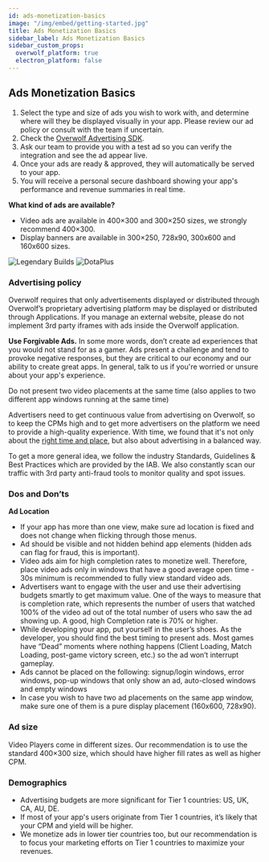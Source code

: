 ```yaml
---
id: ads-monetization-basics
image: "/img/embed/getting-started.jpg"
title: Ads Monetization Basics
sidebar_label: Ads Monetization Basics
sidebar_custom_props:
  overwolf_platform: true
  electron_platform: false
---
```


## Ads Monetization Basics

1. Select the type and size of ads you wish to work with, and determine where will they be displayed visually in your app. Please review our ad policy or consult with the team if uncertain.
2. Check the [Overwolf Advertising SDK](ads-sdk-overview).
3. Ask our team to provide you with a test ad so you can verify the integration and see the ad appear live.
4. Once your ads are ready & approved, they will automatically be served to your app.
5. You will receive a personal secure dashboard showing your app's performance and revenue summaries in real time.

**What kind of ads are available?**

* Video ads are available in 400×300 and 300×250 sizes, we strongly recommend 400×300.
* Display banners are available in 300×250, 728x90, 300x600 and 160x600 sizes.


<ImageSlider>
  <img src={require('/assets/lb-400x300.png').default} alt="Legendary Builds"/>
  <img src={require('/assets/dota-2-400x300.png').default} alt="DotaPlus"/>
</ImageSlider>

### Advertising policy

Overwolf requires that only advertisements displayed or distributed through Overwolf’s proprietary advertising platform may be displayed or distributed through Applications.
If you manage an external website, please do not implement 3rd party iframes with ads inside the Overwolf application.

**Use Forgivable Ads.** In some more words, don’t create ad experiences that you would not stand for as a gamer. Ads present a challenge and tend to provoke negative responses, but they are critical to our economy and our ability to create great apps. In general, talk to us if you're worried or unsure about your app's experience. 

Do not present two video placements at the same time (also applies to two different app windows running at the same time)

Advertisers need to get continuous value from advertising on Overwolf, so to keep the CPMs high and to get more advertisers on the platform we need to provide a high-quality experience. With time, we found that it's not only about the [right time and place](https://medium.com/overwolf/a-new-way-for-brands-to-engage-with-gamers-ca4cfafc5d41), but also about advertising in a balanced way.

To get a more general idea, we follow the industry Standards, Guidelines & Best Practices which are provided by the IAB. We also constantly scan our traffic with 3rd party anti-fraud tools to monitor quality and spot issues.

### Dos and Don’ts
**Ad Location**

* If your app has more than one view, make sure ad location is fixed and does not change when flicking through those menus.
* Ad should be visible and not hidden behind app elements (hidden ads can flag for fraud, this is important).
* Video ads aim for high completion rates to monetize well. Therefore, place video ads only in windows that have a good average open time - 30s minimum is recommended to fully view standard video ads. 
* Advertisers want to engage with the user and use their advertising budgets smartly to get maximum value. One of the ways to measure that is completion rate, which represents the number of users that watched 100% of the video ad out of the total number of users who saw the ad showing up. A good, high Completion rate is 70% or higher.
* While developing your app, put yourself in the user’s shoes. As the developer, you should find the best timing to present ads. Most games have “Dead” moments where nothing happens (Client Loading, Match Loading, post-game victory screen, etc.) so the ad won’t interrupt gameplay.
* Ads cannot be placed on the following: signup/login windows, error windows, pop-up windows that only show an ad, auto-closed windows and empty windows
* In case you wish to have two ad placements on the same app window, make sure one of them is a pure display placement (160x600, 728x90).

### Ad size

Video Players come in different sizes. Our recommendation is to use the standard 400×300 size, which should have higher fill rates as well as higher CPM.

### Demographics

* Advertising budgets are more significant for Tier 1 countries: US, UK, CA, AU, DE.
* If most of your app's users originate from Tier 1 countries, it’s likely that your CPM and yield will be higher.
* We monetize ads in lower tier countries too, but our recommendation is to focus your marketing efforts on Tier 1 countries to maximize your revenues.


